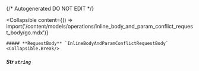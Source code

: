 {/* Autogenerated DO NOT EDIT  */}

<Collapsible
    content={() => import('/content/models/operations/inline_body_and_param_conflict_request_body/go.mdx')}
>
    ##### **RequestBody** `InlineBodyAndParamConflictRequestBody`
    <Collapsible.Break/>
</Collapsible>

##### **Str** `string`

